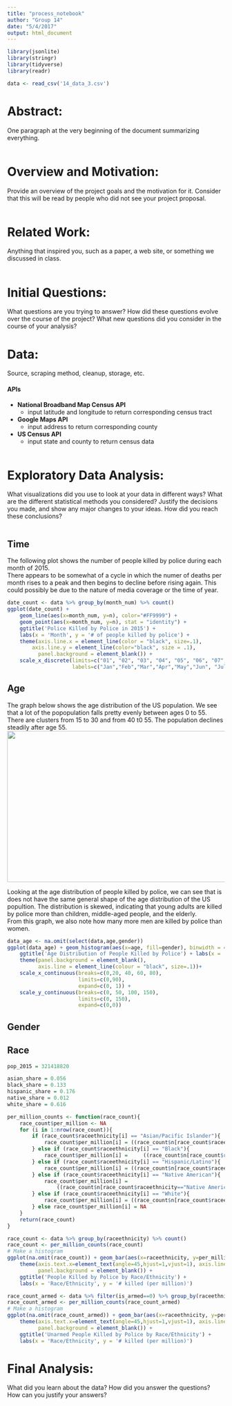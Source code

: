 ```yaml
---
title: "process_notebook"
author: "Group 14"
date: "5/4/2017"
output: html_document
---
```

```r
library(jsonlite)
library(stringr)
library(tidyverse)
library(readr)

data <- read_csv('14_data_3.csv')
```


# Abstract: 
One paragraph at the very beginning of the document summarizing everything.
```r

```


# Overview and Motivation: 
Provide an overview of the project goals and the motivation for it. Consider that this will be read by people who did not see your project proposal.
```r

```


# Related Work: 
Anything that inspired you, such as a paper, a web site, or something we discussed in class.
```r

```


# Initial Questions: 
What questions are you trying to answer? 
How did these questions evolve over the course of the project? 
What new questions did you consider in the course of your analysis? 


# Data: 
Source, scraping method, cleanup, storage, etc.

#### APIs
* **National Broadband Map Census API**   
    + input latitude and longitude to return corresponding census tract  
* **Google Maps API**  
    + input address to return corresponding county  
* **US Census API**   
    + input state and county to return census data 
```r

```


# Exploratory Data Analysis: 
What visualizations did you use to look at your data in different ways? 
What are the different statistical methods you considered? 
Justify the decisions you made, and show any major changes to your ideas. 
How did you reach these conclusions?
```r

```


## Time 
The following plot shows the number of people killed by police during each month of 2015.  
There appears to be somewhat of a cycle in which the numer of deaths per month rises to a peak and then begins to decline before rising again. 
This could possibly be due to the nature of media coverage or the time of year. 
```r
date_count <- data %>% group_by(month_num) %>% count()
ggplot(date_count) + 
    geom_line(aes(x=month_num, y=n), color="#FF9999") +
    geom_point(aes(x=month_num, y=n), stat = "identity") + 
    ggtitle('Police Killed by Police in 2015') +
    labs(x = 'Month', y = '# of people killed by police') + 
    theme(axis.line.x = element_line(color = "black", size=.1),
        axis.line.y = element_line(color="black", size = .1), 
          panel.background = element_blank()) +
    scale_x_discrete(limits=c("01", "02", "03", "04", "05", "06", "07", "08", "09", "10", "11", "12"),
                     labels=c("Jan","Feb","Mar","Apr","May","Jun", "Jul", "Aug", "Sep", "Oct", "Nov","Dec"))  
```

## Age

The graph below shows the age distribution of the US population. We see that a lot of the popopulation falls pretty evenly between ages 0 to 55. There are clusters from 15 to 30 and from 40 t0 55. The population declines steadily after age 55.  
<img src="http://www.randalolson.com/wp-content/uploads/pop_pyramid_grouped_annotated.png" width="700" height="350" />

Looking at the age distribution of people killed by police, we can see that is does not have the same general shape of the age distribution of the US popultion. The distribution is skewed, indicating that young adults are killed by police more than children, middle-aged people, and the elderly.     
From this graph, we also note how many more men are killed by police than women. 
```r
data_age <- na.omit(select(data,age,gender))
ggplot(data_age) + geom_histogram(aes(x=age, fill=gender), binwidth = 4,position="dodge") + scale_fill_manual(values=c("Female"="#CC6699", "Male"="#6699CC", "Non-conforming"="#CC99FF")) +
    ggtitle('Age Distribution of People Killed by Police') + labs(x = 'Age', y = '# of people killed') +
    theme(panel.background = element_blank(), 
          axis.line = element_line(colour = "black", size=.1))+
    scale_x_continuous(breaks=c(0,20, 40, 60, 80),
                       limits=c(0,90),
                       expand=c(0, 1)) +
    scale_y_continuous(breaks=c(0, 50, 100, 150),
                       limits=c(0, 150),
                       expand=c(0,0)) 
```


## Gender

## Race 
```r
pop_2015 = 321418820

asian_share = 0.056
black_share = 0.133
hispanic_share = 0.176
native_share = 0.012
white_share = 0.616

per_million_counts <- function(race_count){
    race_count$per_million <- NA
    for (i in 1:nrow(race_count)){
        if (race_count$raceethnicity[i] == "Asian/Pacific Islander"){
            race_count$per_million[i] = ((race_count$n[race_count$raceethnicity=="Asian/Pacific Islander"])*1000000)/(pop_2015*asian_share)
        } else if (race_count$raceethnicity[i] == "Black"){
            race_count$per_million[i] =     ((race_count$n[race_count$raceethnicity=="Black"])*1000000)/(pop_2015*black_share)
        } else if (race_count$raceethnicity[i] == "Hispanic/Latino"){ 
            race_count$per_million[i] = ((race_count$n[race_count$raceethnicity=="Hispanic/Latino"])*1000000)/(pop_2015*hispanic_share)
        } else if (race_count$raceethnicity[i] == "Native American"){ 
            race_count$per_million[i] = 
                ((race_count$n[race_count$raceethnicity=="Native American"])*1000000)/(pop_2015*native_share)
        } else if (race_count$raceethnicity[i] == "White"){ 
            race_count$per_million[i] = ((race_count$n[race_count$raceethnicity=="White"])*1000000)/(pop_2015*white_share)
        } else race_count$per_million[i] = NA       
    }
    return(race_count)
}
```

```r
race_count <- data %>% group_by(raceethnicity) %>% count()
race_count <- per_million_counts(race_count)
# Make a histogram
ggplot(na.omit(race_count)) + geom_bar(aes(x=raceethnicity, y=per_million), stat = "identity", fill="#FF9999") + 
    theme(axis.text.x=element_text(angle=45,hjust=1,vjust=1), axis.line = element_line(colour = "black", size=.1),
          panel.background = element_blank()) +
    ggtitle('People Killed by Police by Race/Ethnicity') +
    labs(x = 'Race/Ethnicity', y = '# killed (per million)')
```

```r
race_count_armed <- data %>% filter(is_armed==0) %>% group_by(raceethnicity) %>% count()
race_count_armed <- per_million_counts(race_count_armed)
# Make a histogram
ggplot(na.omit(race_count_armed)) + geom_bar(aes(x=raceethnicity, y=per_million), stat = "identity", fill="#FF9999") + 
    theme(axis.text.x=element_text(angle=45,hjust=1,vjust=1), axis.line = element_line(colour = "black", size=.1),
          panel.background = element_blank()) +
    ggtitle('Unarmed People Killed by Police by Race/Ethnicity') +
    labs(x = 'Race/Ethnicity', y = '# killed (per million)')
```





# Final Analysis: 
What did you learn about the data? 
How did you answer the questions? 
How can you justify your answers?
```r

```




